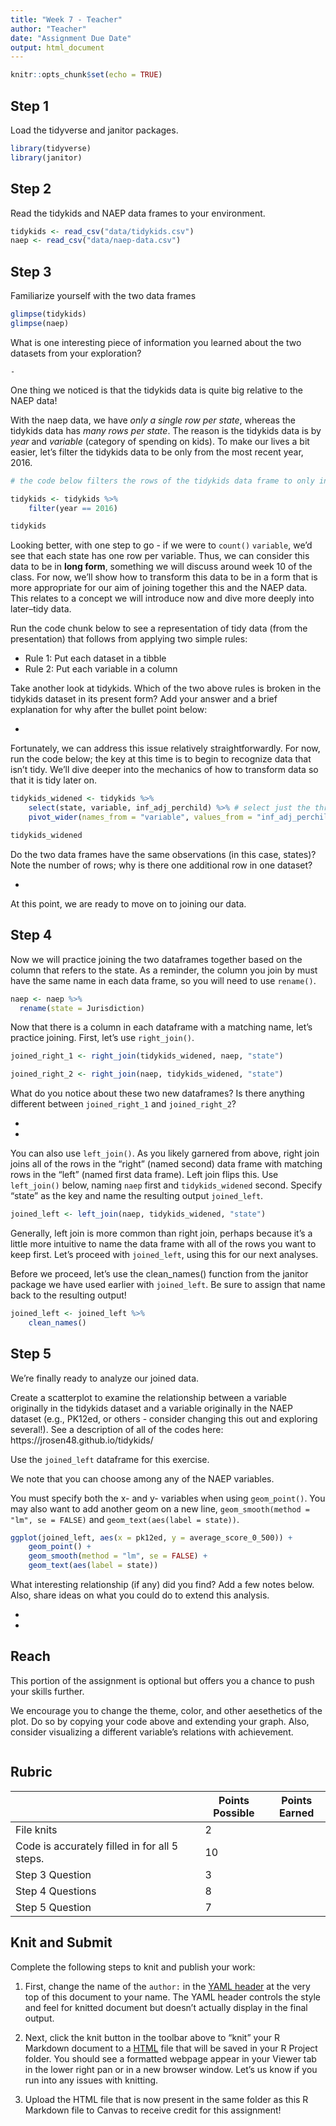 ```yaml
---
title: "Week 7 - Teacher"
author: "Teacher"
date: "Assignment Due Date"
output: html_document
---
```


```r
knitr::opts_chunk$set(echo = TRUE)
```

## Step 1

Load the tidyverse and janitor packages.

```r
library(tidyverse)
library(janitor)
```

## Step 2

Read the tidykids and NAEP data frames to your environment.

```r
tidykids <- read_csv("data/tidykids.csv")
naep <- read_csv("data/naep-data.csv")
```

## Step 3

Familiarize yourself with the two data frames

```r
glimpse(tidykids)
glimpse(naep)
```

What is one interesting piece of information you learned about the two datasets from your exploration?

```         
- 
```

One thing we noticed is that the tidykids data is quite big relative to the NAEP data! 

With the naep data, we have *only a single row per state*, whereas the tidykids data has *many rows per state*. The reason is the tidykids data is by *year* and *variable* (category of spending on kids). To make our lives a bit easier, let's filter the tidykids data to be only from the most recent year, 2016.

```r
# the code below filters the rows of the tidykids data frame to only include those for which the year is equivalent to 2016, and then (re)assigns the name tidykids to the resulting output

tidykids <- tidykids %>% 
    filter(year == 2016)

tidykids
```

Looking better, with one step to go - if we were to `count()` `variable`, we'd see that each state has one row per variable. Thus, we can consider this data to be in **long form**, something we will discuss around week 10 of the class. For now, we'll show how to transform this data to be in a form that is more appropriate for our aim of joining together this and the NAEP data. This relates to a concept we will introduce now and dive more deeply into later--tidy data.

Run the code chunk below to see a representation of tidy data (from the presentation) that follows from applying two simple rules:

- Rule 1: Put each dataset in a tibble
- Rule 2: Put each variable in a column

Take another look at tidykids. Which of the two above rules is broken in the tidykids dataset in its present form? Add your answer and a brief explanation for why after the bullet point below:

- 

Fortunately, we can address this issue relatively straightforwardly. For now, run the code below; the key at this time is to begin to recognize data that isn't tidy. We'll dive deeper into the mechanics of how to transform data so that it is tidy later on.

```r
tidykids_widened <- tidykids %>% 
    select(state, variable, inf_adj_perchild) %>% # select just the three variables we need
    pivot_wider(names_from = "variable", values_from = "inf_adj_perchild") # specify how we want the names of the variables and their values to be created

tidykids_widened
```

Do the two data frames have the same observations (in this case, states)? Note the number of rows; why is there one additional row in one dataset?

- 

At this point, we are ready to move on to joining our data.

## Step 4

Now we will practice joining the two dataframes together based on the column that refers to the state. As a reminder, the column you join by must have the same name in each data frame, so you will need to use `rename()`.

```r
naep <- naep %>%
  rename(state = Jurisdiction)
```

Now that there is a column in each dataframe with a matching name, let's practice joining. First, let's use `right_join()`.

```r
joined_right_1 <- right_join(tidykids_widened, naep, "state")

joined_right_2 <- right_join(naep, tidykids_widened, "state")
```

What do you notice about these two new dataframes? Is there anything different between `joined_right_1` and `joined_right_2`?

-   

-   

You can also use `left_join()`. As you likely garnered from above, right join joins all of the rows in the "right" (named second) data frame with matching rows in the "left" (named first data frame). Left join flips this. Use `left_join()` below, naming `naep` first and `tidykids_widened` second. Specify "state" as the key and name the resulting output `joined_left`.

```r
joined_left <- left_join(naep, tidykids_widened, "state")
```

Generally, left join is more common than right join, perhaps because it's a little more intuitive to name the data frame with all of the rows you want to keep first. Let's proceed with `joined_left`, using this for our next analyses.

Before we proceed, let's use the clean_names() function from the janitor package we have used earlier with `joined_left`. Be sure to assign that name back to the resulting output!

```r
joined_left <- joined_left %>% 
    clean_names()
```

## Step 5

We're finally ready to analyze our joined data.

Create a scatterplot to examine the relationship between a variable originally in the tidykids dataset and a variable originally in the NAEP dataset (e.g., PK12ed, or others - consider changing this out and exploring several!). See a description of all of the codes here: https://jrosen48.github.io/tidykids/

Use the `joined_left` dataframe for this exercise. 

We note that you can choose among any of the NAEP variables.

You must specify both the x- and y- variables when using `geom_point()`. You may also want to add another geom on a new line, `geom_smooth(method = "lm", se = FALSE)` and `geom_text(aes(label = state))`.

```r
ggplot(joined_left, aes(x = pk12ed, y = average_score_0_500)) +
    geom_point() +
    geom_smooth(method = "lm", se = FALSE) +
    geom_text(aes(label = state))
```

What interesting relationship (if any) did you find? Add a few notes below. Also, share ideas on what you could do to extend this analysis.

-   
- 

## Reach

This portion of the assignment is optional but offers you a chance to push your skills further.

We encourage you to change the theme, color, and other aesethetics of the plot. Do so by copying your code above and extending your graph. Also, consider visualizing a different variable's relations with achievement.

```r

```

## Rubric

|                                               | Points Possible | Points Earned |
|-----------------------------------------------|-----------------|---------------|
| File knits                                    | 2               |               |
| Code is accurately filled in for all 5 steps. | 10              |               |
| Step 3 Question                               | 3               |               |
| Step 4 Questions                              | 8               |               |
| Step 5 Question                               | 7               |               |

## Knit and Submit

Complete the following steps to knit and publish your work:

1.  First, change the name of the `author:` in the [YAML header](https://bookdown.org/yihui/rmarkdown-cookbook/rmarkdown-anatomy.html#yaml-metadata) at the very top of this document to your name. The YAML header controls the style and feel for knitted document but doesn't actually display in the final output.

2.  Next, click the knit button in the toolbar above to "knit" your R Markdown document to a [HTML](https://bookdown.org/yihui/rmarkdown/html-document.html) file that will be saved in your R Project folder. You should see a formatted webpage appear in your Viewer tab in the lower right pan or in a new browser window. Let's us know if you run into any issues with knitting.

3.  Upload the HTML file that is now present in the same folder as this R Markdown file to Canvas to receive credit for this assignment!
